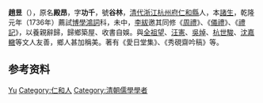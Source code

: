 {{Other uses|赵昱|other=其他同名人物}}{{Unreferenced|time=2021-11-13T08:12:45+00:00}}
'''趙昱'''（{{bd|?||?|}}），原名'''殿昂'''，字'''功千'''，號'''谷林'''，[[清代|清代]][[浙江|浙江]][[杭州府|杭州府]][[仁和縣|仁和縣]]人，本[[諸生|諸生]]，乾隆元年（1736年）薦試[[博學鴻詞|博學鴻詞]]科，未中，[[李紱|李紱]]邀其同修《[[周禮|周禮]]》、《[[儀禮|儀禮]]》、《[[禮記|禮記]]》，以養親辭歸，歸鄉築屋、收書自娛。與[[全祖望|全祖望]]、[[汪憲|汪憲]]、[[吳焯|吳焯]]、[[杭世駿|杭世駿]]、[[沈嘉轍|沈嘉轍]]等文人友善，鄉人甚加稱美。著有《愛日堂集》、《秀硯齋吟稿》等。

== 参考资料 ==
{{reflist}}

{{Authority control}}
{{DEFAULTSORT:Zhao赵}}
[[Category:赵姓|Yu]]
[[Category:仁和人|Category:仁和人]]
[[Category:清朝儒學學者|Category:清朝儒學學者]]
{{清朝人物小作品}}
